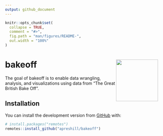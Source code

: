 ```yaml
---
output: github_document
---
```


<!-- README.md is generated from README.Rmd. Please edit that file -->

```r
knitr::opts_chunk$set(
  collapse = TRUE,
  comment = "#>",
  fig.path = "man/figures/README-",
  out.width = "100%"
)
```

# bakeoff <a href='https://bakeoff.netlify.app'><img src='man/figures/logo.png' align="right" height="138" /></a>


The goal of bakeoff is to enable data wrangling, analysis, and visualizations using data from "The Great British Bake Off".

## Installation

<!--You can install the released version of bakeoff from [CRAN](https://CRAN.R-project.org) with:

``` r
install.packages("bakeoff")
```
-->
You can install the development version from [GitHub](https://github.com/) with:

``` r
# install.packages("remotes")
remotes::install_github("apreshill/bakeoff")
```
